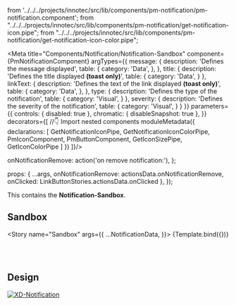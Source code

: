   from '../../../projects/innotec/src/lib/components/pm-notification/pm-notification.component';
  from "../../../projects/innotec/src/lib/components/pm-notification/get-notification-icon.pipe";
  from "../../../projects/innotec/src/lib/components/pm-notification/get-notification-icon-color.pipe";

<Meta title="Components/Notification/Notification-Sandbox" component={PmNotificationComponent} argTypes={{
  message: {
    description: 'Defines the message displayed',
    table: {
      category: 'Data',
    },
  },
  title: {
    description: 'Defines the title displayed **(toast only)**',
    table: {
      category: 'Data',
    }
  },
  linkText: {
    description: 'Defines the text of the link displayed **(toast only)**',
    table: {
      category: 'Data',
    },
  },
  type: {
    description: 'Defines the type of the notification',
    table: {
      category: 'Visual',
    }
  },
  severity: {
    description: 'Defines the severity of the notification',
    table: {
      category: 'Visual',
    }
  }
}} parameters={{
  controls: { disabled: true },
  chromatic: { disableSnapshot: true },
}} decorators={[
  //👇 Import nested components
  moduleMetadata({
    declarations: [
      GetNotificationIconPipe,
      GetNotificationIconColorPipe,
      PmIconComponent,
      PmButtonComponent,
      GetIconSizePipe,
      GetIconColorPipe
    ]
  })
]}/>

<Description of={PmNotificationComponent} />
<Description markdown={`# Notification`}/>

  onNotificationRemove: action('on remove notification:'),
};

  props: {
    ...args,
    onNotificationRemove: actionsData.onNotificationRemove,
    onClicked: LinkButtonStories.actionsData.onClicked
  },
});

This contains the **Notification-Sandbox**.

## Sandbox

<Story name="Sandbox" args={{
  ...NotificationData,
}}>
  {Template.bind({})}
</Story>

<ArgsTable story="Sandbox" />

<br/><br/>

## Design
[![XD-Notification](https://img.shields.io/badge/-Notification-%235c5c5c?logo=adobexd&labelColor=450034)](https://xd.adobe.com/view/aec6f38b-76a2-4b58-b371-63fac4c7e2fe-fb95/screen/eca1ecbe-da5c-44d6-9cd0-992895bc067d/)
